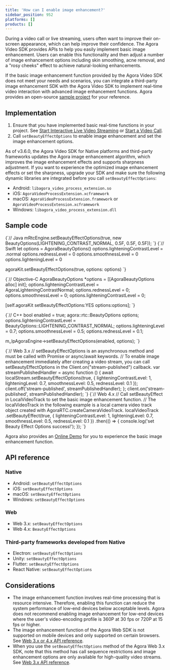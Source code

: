 ```yaml
---
title: 'How can I enable image enhancement?'
sidebar_position: 952
platforms: []
products: []
---
```



During a video call or live streaming, users often want to improve their on-screen appearance, which can help improve their confidence. The Agora Video SDK provides APIs to help you easily implement basic image enhancement. Users can enable this functionality and then adjust a number of image enhancement options including skin smoothing, acne removal, and a "rosy cheeks" effect to achieve natural-looking enhancements.

If the basic image enhancement function provided by the Agora Video SDK does not meet your needs and scenarios, you can integrate a third-party image enhancement SDK with the Agora Video SDK to implement real-time video interaction with advanced image enhancement functions. Agora provides an open-source <a href="https://github.com/AgoraIO/FaceUnity">sample project</a> for your reference.

## Implementation

1. Ensure that you have implemented basic real-time functions in your project. See [Start Interactive Live Video Streaming](/interactive-live-streaming/get-started/get-started-sdk) or [Start a Video Call](/video-calling/get-started/get-started-sdk).
2. Call `setBeautyEffectOptions` to enable image enhancement and set the image enhancement options.

As of v3.6.0, the Agora Video SDK for Native platforms and third-party frameworks updates the Agora image enhancement algorithm, which improves the image enhancement effects and supports sharpness adjustment. If you want to experience the optimized image enhancement effects or set the sharpness, upgrade your SDK and make sure the following dynamic libraries are integrated before you call <code>setBeautyEffectOptions</code>:
- Android: <code>libagora_video_process_extension.so</code>
- iOS: <code>AgoraVideoProcessExtension.xcframework</code>
- macOS: <code>AgoraVideoProcessExtension.framework</code> or <code>AgoraVideoProcessExtension.xcframework</code>
- Windows: <code>libagora_video_process_extension.dll</code>

## Sample code

<Tabs groupId = "sample-code">
<TabItem value = "java"  label = "Java">
<CodeBlock language="java" showLineNumbers>
{`// Java
mRtcEngine.setBeautyEffectOptions(true, new BeautyOptions(LIGHTENING_CONTRAST_NORMAL, 0.5F, 0.5F, 0.5F));
`}
</CodeBlock>
</TabItem>

<TabItem value = "swift"  label = "Swift">

<CodeBlock language="swift" showLineNumbers>
{`// Swift
let options = AgoraBeautyOptions()
options.lighteningContrastLevel = .normal
options.rednessLevel = 0
options.smoothnessLevel = 0
options.lighteningLevel = 0

agoraKit.setBeautyEffectOptions(true, options: options)
`}
</CodeBlock>
</TabItem>
<TabItem value = "Objective-C"  label = "Objective-C">

<CodeBlock language="objc" showLineNumbers>
{`// Objective-C
AgoraBeautyOptions *options = [[AgoraBeautyOptions alloc] init];
options.lighteningContrastLevel = AgoraLighteningContrastNormal;
options.rednessLevel = 0;
options.smoothnessLevel = 0;
options.lighteningContrastLevel = 0;

[self.agoraKit setBeautyEffectOptions:YES options:options];
`}
</CodeBlock>
</TabItem>

<TabItem value = "C++"  label = "C++">
<CodeBlock language="cpp" showLineNumbers>
{`// C++
bool enabled = true;
agora::rtc::BeautyOptions options;
options.lighteningContrastLevel = BeautyOptions::LIGHTENING_CONTRAST_NORMAL;
options.lighteningLevel = 0.7;
options.smoothnessLevel = 0.5;
options.rednessLevel = 0.1;

m_lpAgoraEngine->setBeautyEffectOptions(enabled, options);
`}
</CodeBlock>
</TabItem>

<TabItem value = "javascript"  label = "Web 3.x">

<CodeBlock language="javascript" showLineNumbers>
{`// Web 3.x
// setBeautyEffectOptions is an asynchronous method and must be called with Promise or async/await keywords.
// To enable image enhancement immediately after creating a video stream, you can call setBeautyEffectOptions in the Client.on("stream-published") callback.
var streamPublishedHandler = async function () {
  await localStream.setBeautyEffectOptions(true, {
    lighteningContrastLevel: 1,
    lighteningLevel: 0.7,
    smoothnessLevel: 0.5,
    rednessLevel: 0.1
  });
  client.off('stream-published', streamPublishedHandler);
};
client.on('stream-published', streamPublishedHandler);
`}
</CodeBlock>  
</TabItem>
<TabItem value = "Web4.x"  label = "Web 4.x">
<CodeBlock language="javascript" showLineNumbers>
{`// Web 4.x
// Call setBeautyEffect in LocalVideoTrack to set the basic image enhancement function.
// The localVideoTrack in the following example is a local camera video track object created with AgoraRTC.createCameraVideoTrack.
localVideoTrack
  .setBeautyEffect(true, {
    lighteningContrastLevel: 1,
    lighteningLevel: 0.7,
    smoothnessLevel: 0.5,
    rednessLevel: 0.1
  })
  .then(() => {
    console.log('set Beauty Effect Options success!');
  });
`}
</CodeBlock>
</TabItem>
</Tabs>

Agora also provides an [Online Demo](https://webdemo.agora.io/videoBeautyEffect/index.html) for you to experience the basic image enhancement function.

<a name="ref"></a>
## API reference

### Native

- Android: <Link to="{{GLOBAL.API_REF_ANDROID_PREVIOUS_ROOT}}/classio_1_1agora_1_1rtc_1_1_rtc_engine.html#aa9327de4fb0c29f840b1e68ca2e83fc6">`setBeautyEffectOptions`</Link>
- iOS: <Link to="{{GLOBAL.API_REF_IOS_PREVIOUS_ROOT}}/Classes/AgoraRtcEngineKit.html?platform=iOS#//api/name/setBeautyEffectOptions:options:">`setBeautyEffectOptions`</Link>
- macOS: <Link to="{{GLOBAL.API_REF_MACOS_PREVIOUS_ROOT}}/Classes/AgoraRtcEngineKit.html?platform=macOS#//api/name/setBeautyEffectOptions:options:">`setBeautyEffectOptions`</Link>
- Windows: <Link to="{{Global.API_REF_CPP_PREVIOUS_ROOT}}/classagora_1_1rtc_1_1_i_rtc_engine.html?platform=Windows#a5899cc462e5250028c9afada4df98d48">`setBeautyEffectOptions`</Link>

### Web

- Web 3.x: <Link to="{{GLOBAL.API_REF_WEB_PREVIOUS_ROOT}}/interfaces/agorartc.stream.html?platform=Web#setbeautyeffectoptions">`setBeautyEffectOptions`</Link>
- Web 4.x: <Link to="{{Global.API_REF_WEB_ROOT}}/interfaces/ilocalvideotrack.html#setbeautyeffect">`BeautyEffectOptions`</Link>

### Third-party frameworks developed from Native

- Electron: <Link to="{{Global.API_REF_ELECTRON_PREVIOUS_ROOT}}/classes/agorartcengine.html?platform=Electron#setbeautyeffectoptions">`setBeautyEffectOptions`</Link>
- Unity: <Link to="{{Global.API_REF_UNITY_PREVIOUS_ROOT}}/classagora__gaming__rtc_1_1_i_rtc_engine.html?platform=Unity#ad9c5e1a032d8c81c8e2a416a83ca0904">`setBeautyEffectOptions`</Link>
- Flutter: <Link to="{{Global.API_REF_FLUTTER_PREVIOUS_ROOT}}/class_irtcengine.html#api_setbeautyeffectoptions">`setBeautyEffectOptions`</Link>
- React Native: <Link to="{{Global.API_REF_RN_PREVIOUS_ROOT}}/classes/rtcengine.html?platform=React%20Native#setbeautyeffectoptions">`setBeautyEffectOptions`</Link>

## Considerations

- The image enhancement function involves real-time processing that is resource intensive. Therefore, enabling this function can reduce the system performance of low-end devices below acceptable levels.
  Agora does not recommend enabling image enhancement for low-end devices where the user's video-encoding profile is 360P at 30 fps or 720P at 15 fps or higher.
- The image enhancement function of the Agora Web SDK is not supported on mobile devices and only supported on certain browsers. See [Web 3.x or 4.x API reference](#ref).
- When you use the `setBeautyEffectOptions` method of the Agora Web 3.x SDK, note that this method has call sequence restrictions and image enhancement options are only available for high-quality video streams. See [Web 3.x API reference](#ref).
